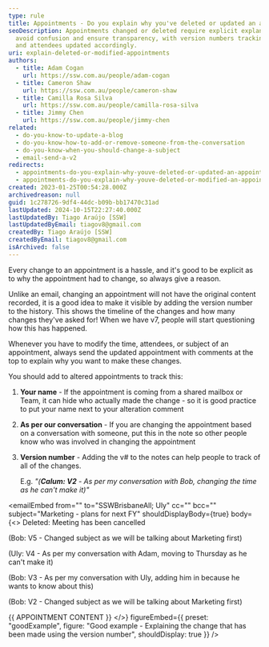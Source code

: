 ```yaml
---
type: rule
title: Appointments - Do you explain why you've deleted or updated an appointment?
seoDescription: Appointments changed or deleted require explicit explanations to
  avoid confusion and ensure transparency, with version numbers tracking changes
  and attendees updated accordingly.
uri: explain-deleted-or-modified-appointments
authors:
  - title: Adam Cogan
    url: https://ssw.com.au/people/adam-cogan
  - title: Cameron Shaw
    url: https://ssw.com.au/people/cameron-shaw
  - title: Camilla Rosa Silva
    url: https://ssw.com.au/people/camilla-rosa-silva
  - title: Jimmy Chen
    url: https://ssw.com.au/people/jimmy-chen
related:
  - do-you-know-to-update-a-blog
  - do-you-know-how-to-add-or-remove-someone-from-the-conversation
  - do-you-know-when-you-should-change-a-subject
  - email-send-a-v2
redirects:
  - appointments-do-you-explain-why-youve-deleted-or-updated-an-appointment
  - appointments-do-you-explain-why-youve-deleted-or-modified-an-appointment
created: 2023-01-25T00:54:28.000Z
archivedreason: null
guid: 1c278726-9df4-44dc-b09b-bb17470c31ad
lastUpdated: 2024-10-15T22:27:40.000Z
lastUpdatedBy: Tiago Araújo [SSW]
lastUpdatedByEmail: tiagov8@gmail.com
createdBy: Tiago Araújo [SSW]
createdByEmail: tiagov8@gmail.com
isArchived: false
---
```


Every change to an appointment is a hassle, and it's good to be explicit as to why the appointment had to change, so always give a reason.

Unlike an email, changing an appointment will not have the original content recorded, it is a good idea to make it visible by adding the version number to the history. This shows the timeline of the changes and how many changes they've asked for! When we have v7, people will start questioning how this has happened.

Whenever you have to modify the time, attendees, or subject of an appointment, always send the updated appointment with comments at the top to explain why you want to make these changes.

You should add to altered appointments to track this:

1. **Your name** - If the appointment is coming from a shared mailbox or Team, it can hide who actually made the change - so it is good practice to put your name next to your alteration comment
1. **As per our conversation** - If you are changing the appointment based on a conversation with someone, put this in the note so other people know who was involved in changing the appointment
1. **Version number** - Adding the v# to the notes can help people to track of all of the changes.

   E.g. _"(**Calum: V2** - As per my conversation with Bob, changing the time as he can't make it)"_

<emailEmbed
  from=""
  to="SSWBrisbaneAll; Uly"
  cc=""
  bcc=""
  subject="Marketing - plans for next FY"
  shouldDisplayBody={true}
  body={<>
    Deleted: Meeting has been cancelled

(Bob: V5 - Changed subject as we will be talking about Marketing first)

(Uly: V4 - As per my conversation with Adam, moving to Thursday as he can't make it)

(Bob: V3 - As per my conversation with Uly, adding him in because he wants to know about this)

(Bob: V2 - Changed subject as we will be talking about Marketing first)

&#123;&#123; APPOINTMENT CONTENT &#125;&#125;
  </>}
  figureEmbed={{
    preset: "goodExample",
    figure: "Good example - Explaining the change that has been made using the version number",
    shouldDisplay: true
  }}
/>
